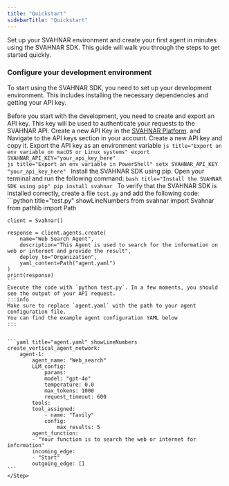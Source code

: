 ```yaml
---
title: "Quickstart"
sidebarTitle: "Quickstart"
---
```


Set up your SVAHNAR environment and create your first agent in minutes using the SVAHNAR SDK. This guide will walk you through the steps to get started quickly.

### Configure your development environment
To start using the SVAHNAR SDK, you need to set up your development environment. This includes installing the necessary dependencies and getting your API key.

Before you start with the development, you need to create and export an API key. This key will be used to authenticate your requests to the SVAHNAR API.
<Steps>
    <Step title='Get an API Key'>Create a new API Key in the [SVAHNAR Platform](https://platform.svahnar.com/). and Navigate to the API keys section in your account. Create a new API key and copy it.</Step>
    <Step title='Export the API key'>
    Export the API key as an environment variable
    <Tabs>
        <TabItem value="mac/linux" label="macOS / Linux" default>
            ```js title="Export an env variable on macOS or Linux systems"
            export SVAHNAR_API_KEY="your_api_key_here"
            ```    
        </TabItem>
        <TabItem value="windows" label="Windows">
            ```js title="Export an env variable in PowerShell"
            setx SVAHNAR_API_KEY "your_api_key_here"
            ```
        </TabItem>
    </Tabs>
    </Step>
    <Step title='Install the SVAHNAR SDK'>
    Install the SVAHNAR SDK using pip. Open your terminal and run the following command:
    <Tabs>
        <TabItem value="pip" label="Python" default>
            ```bash title="Install the SVAHNAR SDK using pip"
            pip install svahnar
            ```
        </TabItem>
    </Tabs>
    </Step>
    <Step title='Create your first agent'>
    To verify that the SVAHNAR SDK is installed correctly, create a file `test.py` and add the following code:
    ```python title="test.py" showLineNumbers
    from svahnar import Svahnar
    from pathlib import Path

    client = Svahnar()

    response = client.agents.create(
        name="Web Search Agent",
        description="This Agent is used to search for the information on web or internet and provide the result",
        deploy_to="Organization",
        yaml_content=Path("agent.yaml")
    )
    print(response)
    ```
    Execute the code with `python test.py`. In a few moments, you should see the output of your API request.
    :::info
    Make sure to replace `agent.yaml` with the path to your agent configuration file.
    You can find the example agent configuration YAML below
    :::


    ```yaml title="agent.yaml" showLineNumbers
    create_vertical_agent_network:
        agent-1:
            agent_name: "Web_search"
            LLM_config:
                params:
                model: "gpt-4o"
                temperature: 0.0
                max_tokens: 1000
                request_timeout: 600
            tools:
            tool_assigned:
                - name: "Tavily"
                config:
                    max_results: 5
            agent_function:
            - "Your function is to search the web or internet for information"
            incoming_edge:
            - "Start"
            outgoing_edge: []
    ```
    </Step>

</Steps>
